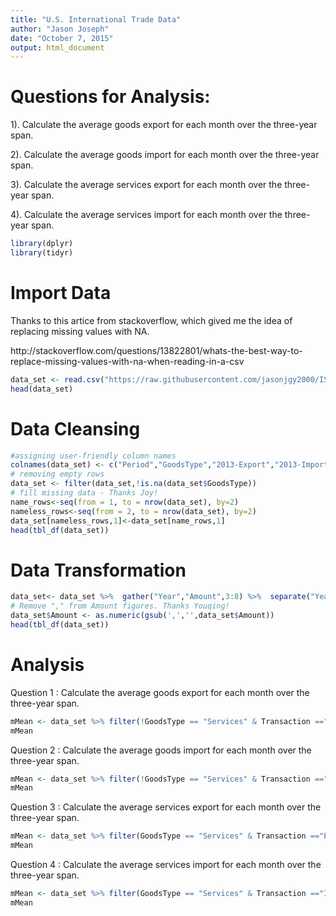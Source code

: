 ```yaml
---
title: "U.S. International Trade Data"
author: "Jason Joseph"
date: "October 7, 2015"
output: html_document
---
```

# Questions for  Analysis: 

1). Calculate the average goods export for each month over the three-year span.

2). Calculate the average goods import for each month over the three-year span.

3). Calculate the average services export for each month over the three-year span.

4). Calculate the average services import for each month over the three-year span.

```r
library(dplyr)
library(tidyr)
```
# Import Data 

Thanks to this artice from stackoverflow, which gived me the idea of replacing missing values with NA.

http://stackoverflow.com/questions/13822801/whats-the-best-way-to-replace-missing-values-with-na-when-reading-in-a-csv

```r
data_set <- read.csv("https://raw.githubusercontent.com/jasonjgy2000/IS607/master/Projects/Project%202/International%20Trade%20in%20Goods%20and%20Services.csv",skip = 2,na.strings = c("","NA"))
head(data_set)
```

# Data Cleansing
```r
#assigning user-friendly column names
colnames(data_set) <- c("Period","GoodsType","2013-Export","2013-Import","2014-Export","2014-Import","2015-Export","2015-Import")
# removing empty rows
data_set <- filter(data_set,!is.na(data_set$GoodsType))
# fill missing data - Thanks Joy! 
name_rows<-seq(from = 1, to = nrow(data_set), by=2)
nameless_rows<-seq(from = 2, to = nrow(data_set), by=2)
data_set[nameless_rows,1]<-data_set[name_rows,1]
head(tbl_df(data_set))

```
# Data Transformation
```R
data_set<- data_set %>%  gather("Year","Amount",3:8) %>%  separate("Year",c("Year","Transaction"),sep="-")
# Remove "," from Amount figures. Thanks Youqing!
data_set$Amount <- as.numeric(gsub(',','',data_set$Amount))
head(tbl_df(data_set))
```

# Analysis

Question 1 : Calculate the average goods export for each month over the three-year span.

```r

mMean <- data_set %>% filter(!GoodsType == "Services" & Transaction =="Export") %>% group_by(Period) %>% summarise(pmean = mean(Amount))
mMean
```


Question 2 : Calculate the average goods import for each month over the three-year span.

```r

mMean <- data_set %>% filter(!GoodsType == "Services" & Transaction =="Import") %>% group_by(Period) %>% summarise(pmean = mean(Amount))
mMean
```

Question 3 : Calculate the average services export for each month over the three-year span.

```r

mMean <- data_set %>% filter(GoodsType == "Services" & Transaction =="Export") %>% group_by(Period) %>% summarise(pmean = mean(Amount))
mMean
```



Question 4 : Calculate the average services import for each month over the three-year span.

```r

mMean <- data_set %>% filter(GoodsType == "Services" & Transaction =="Import") %>% group_by(Period) %>% summarise(pmean = mean(Amount))
mMean
```